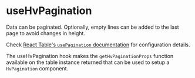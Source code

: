 
<Meta title="Visualizations/Table/Table Hooks/useHvPagination" />

# useHvPagination

Data can be paginated. Optionally, empty lines can be added to the last page to avoid changes in height.

Check [React Table's `usePagination` documentation](https://react-table.tanstack.com/docs/api/usePagination) for configuration details.

The useHvPagination hook makes the `getHvPaginationProps` function available on the table instance returned that can be used to setup a
`HvPagination` component.

<Canvas>
  <Story name="useHvPagination" story={UseHvPaginationStory} />
</Canvas>
